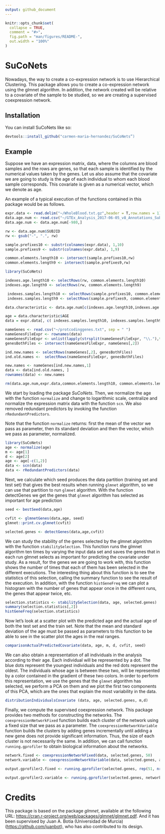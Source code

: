```yaml
---
output: github_document
---
```


<!-- README.md is generated from README.Rmd. Please edit that file -->

```r
knitr::opts_chunk$set(
  collapse = TRUE,
  comment = "#>",
  fig.path = "man/figures/README-",
  out.width = "100%"
)
```

# SuCoNets

<!-- badges: start -->
<!-- badges: end -->

Nowadays, the way to create a co-expression network is to use Hierarchical Clustering. 
This package allows you to create a co-expression network using the glmnet algorithm. 
In addition, the network created will be relative to a covariate of the sample to be studied,
so we are creating a supervised coexpression network.

## Installation

You can install SuCoNets like so:

``` r
devtools::install_github("carmen-maria-hernandez/SuCoNets”)
```

## Example

Suppose we have an expression matrix, data, where the columns are blood samples and the rows are genes, so that each sample is identified by the numerical values taken by the genes. Let us also assume that the covariate we are going to study is the age of each individual to whom each blood sample corresponds. This covariate is given as a numerical vector, which we denote as age.

An example of a typical execution of the functions contained in this package would be as follows.


```r
expr.data <- read.delim("~/WholeBlood.txt.gz",header = T,row.names = 1)
data.age.num <- read.csv("~/GTEx_Analysis_2017-06-05_v8_Annotations_SubjectPhenotypesDS.csv", header = T, sep = "\t")
data.age.num <- data.age.num[-980,]

rw <- data.age.num$SUBJID
rw <- gsub("-", ".", rw)

sample.prefixes10 <- substr(colnames(expr.data), 1,10)
sample.prefixes9 <- substr(colnames(expr.data), 1,9)

common.elements.length10 <- intersect(sample.prefixes10,rw)
common.elements.length9 <- intersect(sample.prefixes9,rw)

library(SuCoNets)

indexes.age.length10 <- selectRows(rw, common.elements.length10)
indexes.age.length9 <- selectRows(rw, common.elements.length9)

 indexes.samples.length10 <- selectRows(sample.prefixes10, common.elements.length10)
 indexes.samples.length9 <- selectRows(sample.prefixes9, common.elements.length9)

data.characteristic <- data.age.num[c(indexes.age.length10,indexes.age.length9),c(3,4,11)]

age = data.characteristic$AGE
data = expr.data[, c( indexes.samples.length10, indexes.samples.length9)]

nameGenes <- read.csv("~/protcodinggenes.txt", sep = " ")
nameGenesFileExpr <- rownames(data)
nameGenesFileExpr <- unlist(lapply(strsplit(nameGenesFileExpr, "\\."),function(x){ return(x[1])}))
genesBothFiles <- intersect(nameGenesFileExpr, nameGenes[,2])

ind.new.names <- selectRows(nameGenes[,2], genesBothFiles)
ind.old.names <-  selectRows(nameGenesFileExpr, genesBothFiles)

new.names <- nameGenes[ind.new.names,1]
data <- data[ind.old.names, ]
rownames(data) <- new.names
```

```r
rm(data.age.num,expr.data,common.elements.length10, common.elements.length9, rw, indexes.age.length10, indexes.age.length9,  indexes.samples.length10,  indexes.samples.length9, sample.prefixes10, sample.prefixes9, nameGenes, nameGenesFileExpr, genesBothFiles, ind.new.names, ind.old.names, new.names)
```


We start by loading the package *SuCoNets*. Then, we normalize the age with the function `normalize` and change to logarithmic scale, centralize and normalize the expression matrix data with the function `scn`. We also removed redundant predictors by invoking the function `rRedundantPredictors`.

Note that the function `normalize` returns: first the mean of the vector we pass as parameter, then its standard deviation and then the vector, which we pass as parameter, normalized.


```r
library(SuCoNets)
age <- normalize(age)
m <- age[1]
d <- age[2]
age <- age[-c(1,2)]
data <- scn(data)
data <- rRedundantPredictors(data)
```


Next, we calculate which seed produces the data partition (training set and test set) that gives the best results when running `glmnet` algorithm, so we can use that partition to run `glmnet` algorithm. With the function detectGenes we get the genes that `glmnet` algorithm has selected as important for age prediction


```r
seed <- bestSeed(data,age)

cvfit <- glmnetGenes(data,age, seed)
glmnet::print.cv.glmnet(cvfit)

selected.genes <- detectGenes(data,age,cvfit)

```

We can study the stability of the genes selected by the glmnet algorithm with the function `stabilitySelection`. This function runs the glmnet algorithm ten times by varying the input data set and saves the genes that in each run glmnet selects as important for predicting the covariate under study. As a result, for the genes we are going to work with, this function shows the number of times that each of them has been selected in the different executions. The interesting thing about this function is to see the statistics of this selection, calling the summary function to see the result of the execution. In addition, with the function `histGeneFreq` we can plot a histogram with the number of genes that appear once in the different runs, the genes that appear twice, etc. 


```r
selection.statistics <- stabilitySelection(data, age, selected.genes)
summary(selection.statistics[,2])
histGeneFreq(selection.statistics)
```


Now let's look at a scatter plot with the predicted age and the actual age of both the test set and the train set. Note that the mean and standard deviation of the age must be passed as parameters to this function to be able to see in the scatter plot the ages in the real ranges.


```r
comparisonActualPredictedCovariate(data, age, m, d, cvfit, seed)
```


We can also obtain a representation of all individuals in the analysis according to their age. Each individual will be represented by a dot. The blue dots represent the youngest individuals and the red dots represent the oldest. The individuals whose age is between these two, will be represented by a color contained in the gradient of these two colors. In order to perform this representation, we use the genes that the `glmnet` algorithm has selected, we perform a PCA on them and we plot the first two components of this PCA, which are the ones that explain the most variability in the data.


```r
distributionIndividualsCovariate (data, age, selected.genes, m,d)
```


Finally, we compute the supervised coexpression network. This package provides two methods for constructing the networks. The `coexpressionNetworkFixed` function builds each cluster of the network using a fixed size that we pass as a parameter. The `coexpressionNetworkVariable` function builds the clusters by adding genes incrementally until adding a new gene does not provide significant information. Thus, the size of each cluster is not necessarily the same. In addition, we can call function `running.gprofiler` to obtain biological information about the networks.


```r
network.fixed <- coexpressionNetworkFixed(data, selected.genes, 50)
network.variable <- coexpressionNetworkVariable(data, selected.genes, age)

output.gprofiler2.fixed <- running.gprofiler(selected.genes, rep(51, nrow(selected.genes)), data, network.fixed)

output.gprofiler2.variable <- running.gprofiler(selected.genes, network.variable[[2]], data, network.variable[[1]])

```


# Credits

This package is based on the package *glmnet*, available at the following URL: <https://cran.r-project.org/web/packages/glmnet/glmnet.pdf>.
And it has been supervised by Juan A. Botía (Universidad de Murcia) (<https://github.com/juanbot>), who has also contributed to its design.
